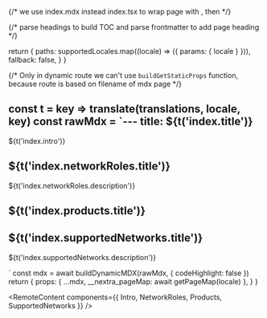 {/* we use index.mdx instead index.tsx to wrap page with <MDXLayout />, then */}

{/* parse headings to build TOC and parse frontmatter to add page heading */}



  return {
    paths: supportedLocales.map((locale) => ({ params: { locale } })),
    fallback: false,
  }
}

{/* Only in dynamic route we can't use `buildGetStaticProps` function, because route is based on filename of mdx page */}

  const t = key => translate(translations, locale, key)
  const rawMdx = `---
title: ${t('index.title')}
---

${t('index.intro')}

<Intro />

## ${t('index.networkRoles.title')}

${t('index.networkRoles.description')}

<NetworkRoles />

## ${t('index.products.title')}

<Products />

## ${t('index.supportedNetworks.title')}

${t('index.supportedNetworks.description')}

<SupportedNetworks />`
  const mdx = await buildDynamicMDX(rawMdx, { codeHighlight: false })
  return {
    props: {
      ...mdx,
      __nextra_pageMap: await getPageMap(locale)
    },
  }
}

<RemoteContent components={{ Intro, NetworkRoles, Products, SupportedNetworks }} />
